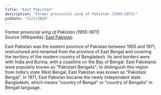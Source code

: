 ```yaml
---
title: "East Pakistan"
description: "Former provincial wing of Pakistan (1955–1971)"
pubDate: "11/1/2024"
---
```


*Former provincial wing of Pakistan (1955–1971)*  
Source (Wikipedia): [East Pakistan][1]

East Pakistan was the eastern province of Pakistan between 1955 and 1971, restructured and renamed from the province of East Bengal and covering the territory of the modern country of Bangladesh. Its land borders were with India and Burma, with a coastline on the Bay of Bengal. East Pakistanis were popularly known as "Pakistani Bengalis"; to distinguish this region from India's state West Bengal, East Pakistan was known as "Pakistani Bengal". In 1971, East Pakistan became the newly independent state Bangladesh, which means "country of Bengal" or "country of Bengalis" in Bengali language.

[1]: https://en.wikipedia.org/wiki/East_Pakistan
